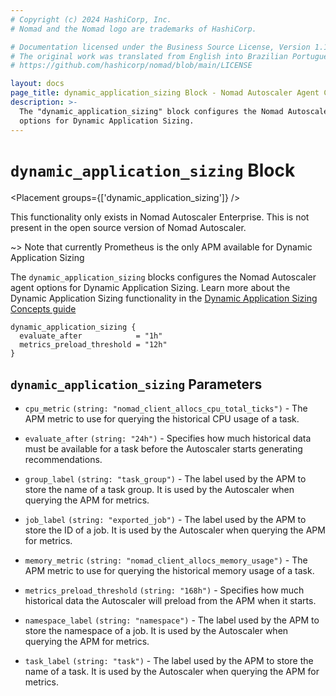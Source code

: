 ```yaml
---
# Copyright (c) 2024 HashiCorp, Inc.
# Nomad and the Nomad logo are trademarks of HashiCorp.

# Documentation licensed under the Business Source License, Version 1.1.
# The original work was translated from English into Brazilian Portuguese.
# https://github.com/hashicorp/nomad/blob/main/LICENSE

layout: docs
page_title: dynamic_application_sizing Block - Nomad Autoscaler Agent Configuration
description: >-
  The "dynamic_application_sizing" block configures the Nomad Autoscaler agent
  options for Dynamic Application Sizing.
---
```


# `dynamic_application_sizing` Block

<Placement groups={['dynamic_application_sizing']} />

<EnterpriseAlert>
  This functionality only exists in Nomad Autoscaler Enterprise. This is not
  present in the open source version of Nomad Autoscaler.
</EnterpriseAlert>

~> Note that currently Prometheus is the only APM available for Dynamic Application Sizing

The `dynamic_application_sizing` blocks configures the Nomad Autoscaler agent
options for Dynamic Application Sizing. Learn more about the Dynamic
Application Sizing functionality in the
[Dynamic Application Sizing Concepts guide][das_learn_guide]

```hcl
dynamic_application_sizing {
  evaluate_after            = "1h"
  metrics_preload_threshold = "12h"
}
```

## `dynamic_application_sizing` Parameters

- `cpu_metric` `(string: "nomad_client_allocs_cpu_total_ticks")` - The APM
  metric to use for querying the historical CPU usage of a task.

- `evaluate_after` `(string: "24h")` - Specifies how much historical data must
  be available for a task before the Autoscaler starts generating
  recommendations.

- `group_label` `(string: "task_group")` - The label used by the APM to store
  the name of a task group. It is used by the Autoscaler when querying the APM
  for metrics.

- `job_label` `(string: "exported_job")` - The label used by the APM to store
  the ID of a job. It is used by the Autoscaler when querying the APM for
  metrics.

- `memory_metric` `(string: "nomad_client_allocs_memory_usage")` - The APM
  metric to use for querying the historical memory usage of a task.

- `metrics_preload_threshold` `(string: "168h")` - Specifies how much
  historical data the Autoscaler will preload from the APM when it starts.

- `namespace_label` `(string: "namespace")` - The label used by the APM to
  store the namespace of a job. It is used by the Autoscaler when querying the
  APM for metrics.

- `task_label` `(string: "task")` - The label used by the APM to store the
  name of a task. It is used by the Autoscaler when querying the APM for
  metrics.

[das_learn_guide]: /nomad/tutorials/autoscaler/dynamic-application-sizing-concepts
